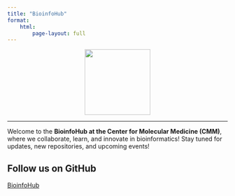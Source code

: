 ```yaml
---
title: "BioinfoHub"
format:
    html:
        page-layout: full
---
```


<div style="text-align: center;">
![](assets/images/BioInfoHubLogo_1.png){width=150px}
</div> 

---
Welcome to the **BioinfoHub at the Center for Molecular Medicine (CMM)**, where we collaborate, learn, and innovate in bioinformatics! Stay tuned for updates, new repositories, and upcoming events!

## Follow us on GitHub
[BioinfoHub](https://github.com/BioinfoHubCMM)
